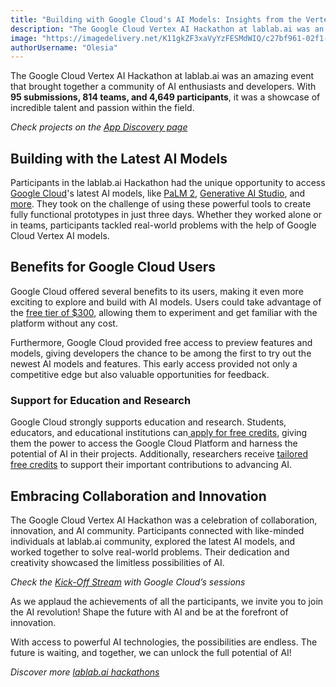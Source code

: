 ```yaml
---
title: "Building with Google Cloud's AI Models: Insights from the Vertex AI Hackathon"
description: "The Google Cloud Vertex AI Hackathon at lablab.ai was an amazing event that brought together a community of AI enthusiasts and developers."
image: "https://imagedelivery.net/K11gkZF3xaVyYzFESMdWIQ/c27bf961-02f1-45a0-b1e8-2fc1f1c9fb00/full"
authorUsername: "Olesia"
---
```


The Google Cloud Vertex AI Hackathon at lablab.ai was an amazing event that brought together a community of AI enthusiasts and developers. With **95 submissions, 814 teams, and 4,649 participants**, it was a showcase of incredible talent and passion within the field.

_Check projects on the [App Discovery page](https://lablab.ai/apps/tech/google/palm)_


## Building with the Latest AI Models

Participants in the lablab.ai Hackathon had the unique opportunity to access [Google Cloud](https://cloud.google.com)'s latest AI models, like [PaLM 2](https://lablab.ai/tech/google/palm), [Generative AI Studio](https://lablab.ai/tech/google/generative-ai-studio), and [more](https://lablab.ai/tech/google). They took on the challenge of using these powerful tools to create fully functional prototypes in just three days. Whether they worked alone or in teams, participants tackled real-world problems with the help of Google Cloud Vertex AI models.


## Benefits for Google Cloud Users

Google Cloud offered several benefits to its users, making it even more exciting to explore and build with AI models. Users could take advantage of the [free tier of $300](https://cloud.google.com/free/docs/free-cloud-features#free-tier-usage-limits), allowing them to experiment and get familiar with the platform without any cost.

Furthermore, Google Cloud provided free access to preview features and models, giving developers the chance to be among the first to try out the newest AI models and features. This early access provided not only a competitive edge but also valuable opportunities for feedback.


### Support for Education and Research

Google Cloud strongly supports education and research. Students, educators, and educational institutions can[ apply for free credits](https://cloud.google.com/edu/students), giving them the power to access the Google Cloud Platform and harness the potential of AI in their projects. Additionally, researchers receive [tailored free credits](https://cloud.google.com/edu/researchers) to support their important contributions to advancing AI.


## Embracing Collaboration and Innovation

The Google Cloud Vertex AI Hackathon was a celebration of collaboration, innovation, and AI community. Participants connected with like-minded individuals at lablab.ai community, explored the latest AI models, and worked together to solve real-world problems. Their dedication and creativity showcased the limitless possibilities of AI.

_Check the [Kick-Off Stream](https://www.youtube.com/watch?v=p8LPGUnrCeM) with Google Cloud’s sessions_

As we applaud the achievements of all the participants, we invite you to join the AI revolution! Shape the future with AI and be at the forefront of innovation.

With access to powerful AI technologies, the possibilities are endless. The future is waiting, and together, we can unlock the full potential of AI!

_Discover more [lablab.ai hackathons](https://lablab.ai/event)_
